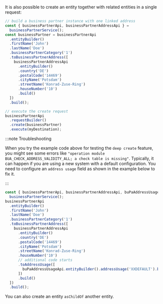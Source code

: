 It is also possible to create an entity together with related entities in a single request:

```ts
// build a business partner instance with one linked address
const { businessPartnerApi, businessPartnerAddressApi } =
  businessPartnerService();
const businessPartner = businessPartnerApi
  .entityBuilder()
  .firstName('John')
  .lastName('Doe')
  .businessPartnerCategory('1')
  .toBusinessPartnerAddress([
    businessPartnerAddressApi
      .entityBuilder()
      .country('DE')
      .postalCode('14469')
      .cityName('Potsdam')
      .streetName('Konrad-Zuse-Ring')
      .houseNumber('10')
      .build()
  ])
  .build();

// execute the create request
businessPartnerApi
  .requestBuilder()
  .create(businessPartner)
  .execute(myDestination);
```

:::note Troubleshooting

When you try the example code above for testing the `deep create` feature, you might see some errors like `"operation module BUA_CHECK_ADDRESS_VALIDITY_ALL; a check table is missing"`.
Typically, it can happen if you are using a new system with a default configuration.
You need to configure an `address usage` field as shown in the example below to fix it.

:::

```ts
const { businessPartnerApi, businessPartnerAddressApi, buPaAddressUsageApi } =
  businessPartnerService();
businessPartnerApi
  .entityBuilder()
  .firstName('John')
  .lastName('Doe')
  .businessPartnerCategory('1')
  .toBusinessPartnerAddress([
    businessPartnerAddressApi
      .entityBuilder()
      .country('DE')
      .postalCode('14469')
      .cityName('Potsdam')
      .streetName('Konrad-Zuse-Ring')
      .houseNumber('10')
      // additional code starts
      .toAddressUsage([
        buPaAddressUsageApi.entityBuilder().addressUsage('XXDEFAULT').build()
      ])
      .build()
  ])
  .build();
```

You can also create an entity `asChildOf` another entity.
